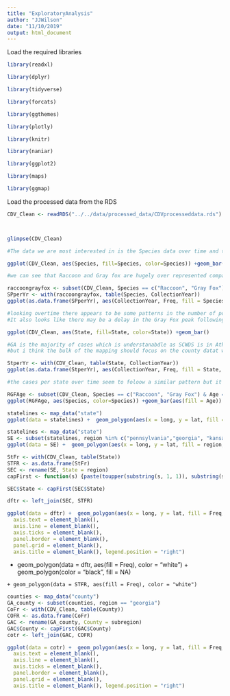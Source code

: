 ---
title: "ExploratoryAnalysis"
author: "JJWilson"
date: "11/10/2019"
output: html_document
---

Load the required libraries 



```{r}

library(readxl)

library(dplyr)

library(tidyverse)

library(forcats)

library(ggthemes)

library(plotly)

library(knitr)

library(naniar)

library(ggplot2)

library(maps)

library(ggmap)

```



Load the processed data from the RDS



```{r}

CDV_Clean <- readRDS("../../data/processed_data/CDVprocesseddata.rds")



glimpse(CDV_Clean)

```
```{r}
#The data we are most interested in is the Species data over time and the area data over time so we'll begin by exploring these

ggplot(CDV_Clean, aes(Species, fill=Species, color=Species)) +geom_bar()

#we can see that Raccoon and Gray fox are hugely over represented compared to the others so we should focus our analysis on these two species
```
```{r}
raccoongrayfox <- subset(CDV_Clean, Species == c("Raccoon", "Gray Fox"))
SPperYr <- with(raccoongrayfox, table(Species, CollectionYear))
ggplot(as.data.frame(SPperYr), aes(CollectionYear, Freq, fill = Species, color = Species, group = Species))  + geom_point() +geom_line()

#looking overtime there appears to be some patterns in the number of postive cases, with definite peaks possibly relating to epidemics of CDV
#It also looks like there may be a delay in the Gray Fox peak following the peak in Raccoons, this is worth looking into
```

```{r}
ggplot(CDV_Clean, aes(State, fill=State, color=State)) +geom_bar()

#GA is the majority of cases which is understanabdle as SCWDS is in Athens, but bthere are enough cases in other south eastern states to possibly gain some insight
#but i think the bulk of the mapping should focus on the county datat within GA

```
```{r}
StperYr <- with(CDV_Clean, table(State, CollectionYear))
ggplot(as.data.frame(StperYr), aes(CollectionYear, Freq, fill = State, color = State, group = State))  + geom_point() +geom_line()

#the cases per state over time seem to foloow a similar pattern but it may be worth plotting species cases per state and mapping location, maybe certain species are more affected in different states at different times?


```

```{r}
RGFAge <- subset(CDV_Clean, Species == c("Raccoon", "Gray Fox") & Age == c("Adult", "Subadult", "Juvenile"))
ggplot(RGFAge, aes(Species, color=Species)) +geom_bar(aes(fill = Age))
```
```{r}
statelines <- map_data("state")
ggplot(data = statelines) +  geom_polygon(aes(x = long, y = lat, fill = region, group = group), color = "white") + coord_fixed(1.3) + guides(fill=FALSE)
```

```{r}
statelines <- map_data("state")
SE <- subset(statelines, region %in% c("pennsylvania","georgia", "kansas", "south carolina", "arkansas", "florida", "kentucky", "louisiana", "maryland", "mississippi", "north carolina", "tennessee", "virginia", "west virginia", "alabama", "missouri"))
ggplot(data = SE) +  geom_polygon(aes(x = long, y = lat, fill = region, group = group), color = "white") + coord_fixed(1.3) + guides(fill=FALSE) 
```
```{r}
StFr <- with(CDV_Clean, table(State))
STFR <- as.data.frame(StFr)
SEC <- rename(SE, State = region)
capFirst <- function(s) {paste(toupper(substring(s, 1, 1)), substring(s, 2), sep = "")}

SEC$State <- capFirst(SEC$State)

dftr <- left_join(SEC, STFR)

ggplot(data = dftr) +  geom_polygon(aes(x = long, y = lat, fill = Freq, group = group), color = "white") + coord_fixed(1.3) + guides(fill=FALSE) +  theme_map() + theme( 
  axis.text = element_blank(),
  axis.line = element_blank(),
  axis.ticks = element_blank(),
  panel.border = element_blank(),
  panel.grid = element_blank(),
  axis.title = element_blank(), legend.position = "right")


```
+ geom_polygon(data = dftr, aes(fill = Freq), color = "white") +
      geom_polygon(color = "black", fill = NA) 
```
+ geom_polygon(data = STFR, aes(fill = Freq), color = "white")
```


```{r}
counties <- map_data("county")
GA_county <- subset(counties, region == "georgia")
CoFr <- with(CDV_Clean, table(County))
COFR <- as.data.frame(CoFr)
GAC <- rename(GA_county, County = subregion)
GAC$County <- capFirst(GAC$County)
cotr <- left_join(GAC, COFR)
```
```{r}
ggplot(data = cotr) +  geom_polygon(aes(x = long, y = lat, fill = Freq, group = group), color = "white") + coord_fixed(1.3) + guides(fill=FALSE) +  theme_map() + theme( 
  axis.text = element_blank(),
  axis.line = element_blank(),
  axis.ticks = element_blank(),
  panel.border = element_blank(),
  panel.grid = element_blank(),
  axis.title = element_blank(), legend.position = "right")

```